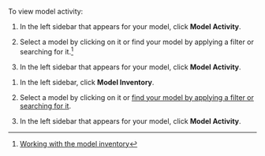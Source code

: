 To view model activity:

:::: {.content-visible unless-format="revealjs"}
1. In the left sidebar that appears for your model, click **Model Activity**.

1. Select a model by clicking on it or find your model by applying a filter or searching for it.^[[Working with the model inventory](/guide/model-inventory/working-with-model-inventory.qmd#search-filter-and-sort-models)]

1. In the left sidebar that appears for your model, click **Model Activity**.
::::

:::: {.content-hidden unless-format="revealjs"}
1. In the left sidebar, click **Model Inventory**.

1. Select a model by clicking on it or [find your model by applying a filter or searching for it](/guide/model-inventory/working-with-model-inventory.qmd#search-filter-and-sort-models).

1. In the left sidebar that appears for your model, click **Model Activity**.
::::


